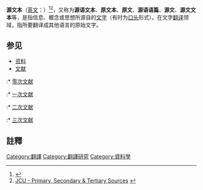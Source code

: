 '''源文本'''（[[英文|英文]]：{{lang|en|source text}}）<ref>{{Cite web |url=http://www.lib.umd.edu/guides/primary-sources.html |title=Primary, Secondary and Tertiary Sources, UM Libraries |accessdate=2009-02-03 |archive-date=2009-12-30 |archive-url=https://web.archive.org/web/20091230070606/http://www.lib.umd.edu/guides/primary-sources.html |dead-url=yes }}</ref><ref>[http://www.library.jcu.edu.au/LibraryGuides/primsrcs.shtml JCU - Primary, Secondary & Tertiary Sources] {{webarchive|url=https://web.archive.org/web/20050212093611/http://www.library.jcu.edu.au/LibraryGuides/primsrcs.shtml |date=2005-02-12 }}</ref>，又称为'''源语文本'''、'''原文本'''、'''原文'''、'''源语语篇'''、'''源文'''、'''源文文本'''等，是指信息、概念或思想所源自的[[书面形式|文字]]（有时为[[口头|口头]]形式）。在文字[[翻译|翻译]]领域，指所要翻译成其他语言的原始文字。

==参见==
* [[资料|资料]]
* [[文献|文献]]
:* [[零次文献|零次文献]]
:* [[一次文献|一次文献]]
:* [[二次文献|二次文献]]
:* [[三次文献|三次文献]]

==註釋==
{{reflist}}

[[Category:翻譯|Category:翻譯]]
[[Category:翻譯研究|Category:翻譯研究]]
[[Category:資料學|Category:資料學]]
{{Lang-stub}}